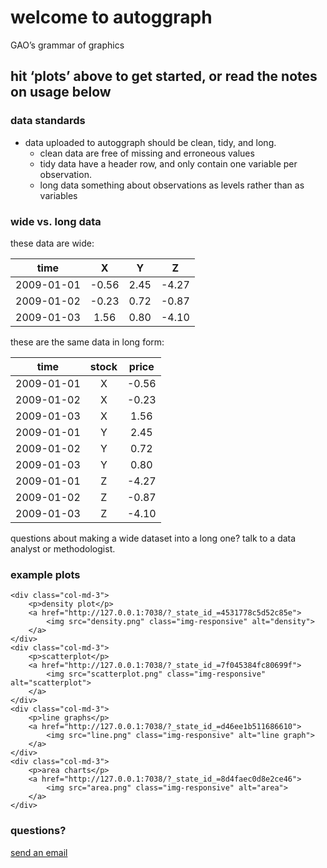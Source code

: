 # welcome to autoggraph
GAO's grammar of graphics

## hit 'plots' above to get started, or read the notes on usage below

### data standards

- data uploaded to autoggraph should be clean, tidy, and long.
	- clean data are free of missing and erroneous values
	- tidy data have a header row, and only contain one variable per observation.
	- long data something about observations as levels rather than as variables

<div class="row">
### wide vs. long data
<div class ="col-md-6">

these data are wide:

|time       |     X|    Y|     Z| 
|:---------:|:----:|:---:|:----:|
|2009-01-01 | -0.56| 2.45| -4.27| 
|2009-01-02 | -0.23| 0.72| -0.87|
|2009-01-03 |  1.56| 0.80| -4.10|

</div>

<div class="col-md-6">

these are the same data in long form:

|time       |stock | price| 
|:---------:|:----:|:----:| 
|2009-01-01 |X     | -0.56| 
|2009-01-02 |X     | -0.23| 
|2009-01-03 |X     |  1.56| 
|2009-01-01 |Y     |  2.45| 
|2009-01-02 |Y     |  0.72| 
|2009-01-03 |Y     |  0.80| 
|2009-01-01 |Z     | -4.27| 
|2009-01-02 |Z     | -0.87| 
|2009-01-03 |Z     | -4.10|
</div>
</div>

questions about making a wide dataset into a long one? talk to a data analyst or methodologist.

### example plots

<div class="row">
	<div class="col-md-3">
		<p>density plot</p>
		<a href="http://127.0.0.1:7038/?_state_id_=4531778c5d52c85e">	
			<img src="density.png" class="img-responsive" alt="density">
		</a>
	</div>
	<div class="col-md-3">
		<p>scatterplot</p>
		<a href="http://127.0.0.1:7038/?_state_id_=7f045384fc80699f">
			<img src="scatterplot.png" class="img-responsive" alt="scatterplot">
		</a>
	</div>
	<div class="col-md-3">
		<p>line graphs</p>
		<a href="http://127.0.0.1:7038/?_state_id_=d46ee1b511686610">	
			<img src="line.png" class="img-responsive" alt="line graph">
		</a>
	</div>
	<div class="col-md-3">
		<p>area charts</p>
		<a href="http://127.0.0.1:7038/?_state_id_=8d4faec0d8e2ce46">	
			<img src="area.png" class="img-responsive" alt="area">
		</a>
	</div>
</div>

### questions?
[send an email](mailto:shiny@gao.gov&subject=autoggraph)

